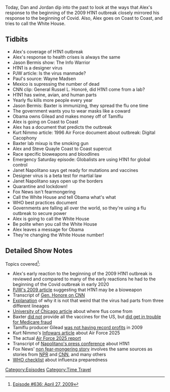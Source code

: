 {{Episode
    | title           = April 27, 2009
    | caption         = [https://knowledgefight.libsyn.com/636-april-27-2009 Listen to this episode on Libsyn]
    | episodeNumber   = 636
    | length          = 01:43:08
    | airDate         = January 14, 2022
    | coverageDate    = April 27, 2009
    | episodeType     = [[:Category:Time Travel|Time Travel]]
    | appearance      = [[Jason Bermis]], [[Paul Joseph Watson]], [[Wayne Madsen]], [[General Russel L. Honoré]], [[George Noory]], [[Kurt Nimmo]], [[Steve Quayle]], [[Janet Napolitano]]
    | previousEpisode = [[635: January 6-7, 2022]]
    | nextEpisode     = [[637: January 13, 2022]]
}}

{{Stub}}

Today, Dan and Jordan dip into the past to look at the ways that Alex's response to the beginning of the 2009 H1N1 outbreak closely mirrored his response to the beginning of Covid. Also, Alex goes on Coast to Coast, and tries to call the White House.

==Tidbits==

*Alex's coverage of H1N1 outbreak
*Alex's response to health crises is always the same
*Jason Bermis show: The Info Warrior
*H1N1 is a designer virus
*PJW article: Is the virus manmade?
*Paul's source: Wayne Madsen
*Mexico is supressing the number of dead
*CNN clip: General Russel L. Honoré, did H1N1 come from a lab?
*H1N1 has swine, avian, and human parts
*Yearly flu kills more people every year
*Jason Bermis: Baxter is immunizing, they spread the flu one time
*The government wants you to wear masks like a coward
*Obama owns Gilead and makes money off of Tamiflu
*Alex is going on Coast to Coast
*Alex has a document that predicts the outbreak
*Kurt Nimmo article: 1996 Air Force document about outbreak: Digital Cacophony
*Baxter lab mixup is the smoking gun
*Alex and Steve Quayle Coast to Coast supercut
*Race specific bioweapons and bloodlines
*Emergency Saturday episode: Globalists are using H1N1 for global control
*Janet Napolitano says get ready for mutations and vaccines
*Designer virus is a beta test for martial law
*Janet Napolitano says open up the borders
*Quarantine and lockdown!
*Fox News isn't fearmongering
*Call the White House and tell Obama what's what
*WHO best practices document
*Governments are falling all over the world, so they're using a flu outbreak to secure power
*Alex is going to call the White House
*Be polite when you call the White House
*Alex leaves a message for Obama
*They're changing the White House number!

==Detailed Show Notes==

Topics covered<ref>[https://knowledgefight.com/research/2022/1/13/episode-636-april-27-2009 Episode #636: April 27, 2009]</ref>:

*Alex's early reaction to the beginning of the 2009 H1N1 outbreak is reviewed and compared to many of the early reactions he had to the beginning of the Covid outbreak in early 2020
*[http://dehai.org/archives/dehai_archive/apr-jun09/0090.html PJW's 2009 article] suggesting that H1N1 may be a bioweapon
*Transcript of [http://edition.cnn.com/TRANSCRIPTS/0904/26/cnr.03.html Gen. Honore on CNN]
*[https://www.cdc.gov/h1n1flu/information_h1n1_virus_qa.htm Explanation] of why it is not that weird that the virus had parts from three different lineages
*[https://www.uchicagomedicine.org/forefront/biological-sciences-articles/where-does-the-flu-come-from-every-year University of Chicago article] about where flus come from
*Baxter [https://www.webmd.com/cold-and-flu/news/20090720/swine-flu-vaccine-when did not] provide all the vaccines for the US, but [https://www.theguardian.com/world/2009/oct/11/swine-flu-vaccine-baxter did get in trouble for Medicare fraud]
*Tamiflu producer Gilead [https://finance.yahoo.com/chart/GILD was not having record profits] in 2009
*Kurt Nimmo's [https://web.archive.org/web/20090401015500/http://www.infowars.com/us-air-force-study-proposed-2009-influenza-pandemic-in-1996/ Infowars article] about Air Force 2025
*The actual [https://web.archive.org/web/20011030172851/http://www.au.af.mil/au/2025/index2.htm Air Force 2025 report]
*Transcript of [https://www.dhs.gov/news/2009/04/26/press-briefing-swine-influenza Napolitano's press conference] about H1N1
*Fox News' [https://www.foxnews.com/story/signs-point-to-milder-swine-flu-outbreak-than-once-feared non fear-mongering story] involves the same sources as stories from [https://www.npr.org/templates/story/story.php?storyId=103678167 NPR] and [https://www.cnn.com/2009/HEALTH/05/01/swine.flu.outbreak/index.html CNN], and many others
*[https://www.who.int/influenza/resources/documents/FluCheck6web.pdf WHO checklist] about influenza preparedness

[[Category:Episodes]]
[[Category:Time Travel]]
